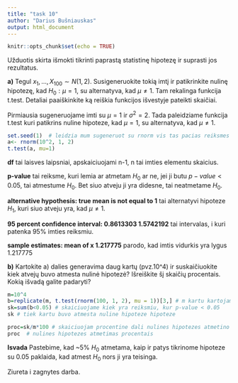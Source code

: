 ```yaml
---
title: "task 10"
author: "Darius Bušniauskas"
output: html_document
---
```


```r
knitr::opts_chunk$set(echo = TRUE)
```

Užduotis skirta išmokti tikrinti paprastą statistinę hipotezę ir suprasti jos rezultatus.

**a)** Tegul $x_1, ..., X_{100} \sim N(1, 2)$. Susigeneruokite tokią imtį ir patikrinkite nulinę hipotezę, kad $H_0: \mu=1$, su alternatyva, kad $\mu\neq 1$. Tam rekalinga funkcija t.test. Detaliai paaiškinkite ką reiškia funkcijos išvestyje pateikti skaičiai.

Pirmiausia sugeneruojame imti su $\mu=1$ ir $\sigma^2=2$. Tada paleidziame funkcija t.test kuri patikrins nuline hipoteze, kad $\mu=1$, su alternatyva, kad $\mu\neq 1$.

```r
set.seed(1)  # leidzia mum sugeneruot su rnorm vis tas pacias reiksmes
a<- rnorm(10^2, 1, 2)
t.test(a, mu=1)
```

**df** tai laisves laipsniai, apskaiciuojami n-1, n tai imties elementu skaicius.

**p-value** tai reiksme, kuri lemia ar atmetam $H_0$ ar ne, jei ji butu $p-value<0.05$, tai atmestume $H_0$. Bet siuo atveju ji yra didesne, tai neatmetame $H_0$.

**alternative hypothesis: true mean is not equal to 1** tai alternatyvi hipoteze $H_1$, kuri siuo atveju yra, kad $\mu\neq 1$.

**95 percent confidence interval: 0.8613303 1.5742192** tai intervalas, i kuri patenka 95% imties reiksmiu.

**sample estimates: mean of x 1.217775** parodo, kad imtis vidurkis yra lygus 1.217775


**b)** Kartokite a) dalies generavima daug kartų (pvz.10^4) ir suskaičiuokite kiek atvejų buvo atmesta nulinė hipotezė? Išreiškite šį skaičių procentais. Kokią išvadą galite padaryti?

```r
m=10^4
b=replicate(m, t.test(rnorm(100, 1, 2), mu = 1))[3,] # m kartu kartojame t.test ir ziurime tik p-value reiksmes
sk=sum(b<0.05) # skaiciuojame kiek yra reiksmiu, kur p-value < 0.05
sk # tiek kartu buvo atmesta nuline hipoteze hipoteze

proc=sk/m*100 # skaiciuojam procentine dali nulines hipotezes atmetino
proc  # nulines hipotezes atmetimas procentais
```

**Isvada** Pastebime, kad ~5% $H_0$ atmetama, kaip ir patys tikrinome hipoteze su 0.05 paklaida, kad atmest $H_0$ nors ji yra teisinga.

Ziureta i zagnytes darba.